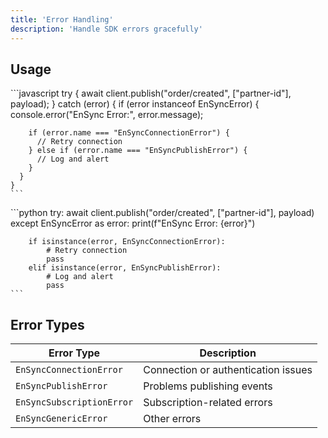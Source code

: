 ```yaml
---
title: 'Error Handling'
description: 'Handle SDK errors gracefully'
---
```


## Usage

<Tabs>
  <Tab title="Node.js">
    ```javascript
    try {
      await client.publish("order/created", ["partner-id"], payload);
    } catch (error) {
      if (error instanceof EnSyncError) {
        console.error("EnSync Error:", error.message);
        
        if (error.name === "EnSyncConnectionError") {
          // Retry connection
        } else if (error.name === "EnSyncPublishError") {
          // Log and alert
        }
      }
    }
    ```
  </Tab>
  <Tab title="Python">
    ```python
    try:
        await client.publish("order/created", ["partner-id"], payload)
    except EnSyncError as error:
        print(f"EnSync Error: {error}")
        
        if isinstance(error, EnSyncConnectionError):
            # Retry connection
            pass
        elif isinstance(error, EnSyncPublishError):
            # Log and alert
            pass
    ```
  </Tab>
</Tabs>

## Error Types

| Error Type | Description |
|------------|-------------|
| `EnSyncConnectionError` | Connection or authentication issues |
| `EnSyncPublishError` | Problems publishing events |
| `EnSyncSubscriptionError` | Subscription-related errors |
| `EnSyncGenericError` | Other errors |
